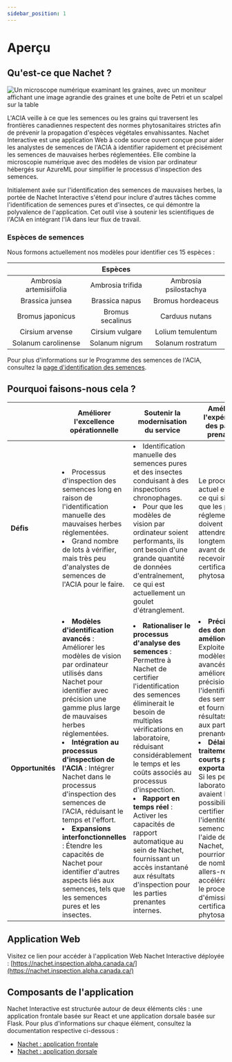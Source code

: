 ```yaml
---
sidebar_position: 1
---
```

# Aperçu

## Qu'est-ce que Nachet ?

![Un microscope numérique examinant les graines, avec un moniteur
affichant une image agrandie des graines et une boîte de Petri et un scalpel sur
la table](./nachet-img/nachet-1.png)

L'ACIA veille à ce que les semences ou les grains qui traversent les frontières
canadiennes respectent des normes phytosanitaires strictes afin de prévenir la
propagation d'espèces végétales envahissantes. Nachet Interactive est une
application Web à code source ouvert conçue pour aider les analystes de semences
de l'ACIA à identifier rapidement et précisément les semences de mauvaises
herbes réglementées. Elle combine la microscopie numérique avec des modèles de
vision par ordinateur hébergés sur AzureML pour simplifier le processus
d'inspection des semences.

Initialement axée sur l'identification des semences de mauvaises herbes, la
portée de Nachet Interactive s'étend pour inclure d'autres tâches comme
l'identification de semences pures et d'insectes, ce qui démontre la polyvalence
de l'application. Cet outil vise à soutenir les scientifiques de l'ACIA en
intégrant l'IA dans leur flux de travail.

### Espèces de semences

Nous formons actuellement nos modèles pour identifier ces 15 espèces :

| | **Espèces** | |
|:--:|:--:| :--:|
| Ambrosia artemisiifolia  | Ambrosia trifida |  Ambrosia psilostachya |
| Brassica junsea | Brassica napus | Bromus hordeaceus |
| Bromus japonicus | Bromus secalinus | Carduus nutans |
| Cirsium arvense | Cirsium vulgare | Lolium temulentum |
| Solanum carolinense | Solanum nigrum | Solanum rostratum |

Pour plus d'informations sur le Programme des semences de l'ACIA, consultez la
[page d'identification des
semences](https://inspection.canada.ca/fr/protection-vegetaux/semences/analyse-semences-designation-categorie/identification-semences).

## Pourquoi faisons-nous cela ?

|                     | **Améliorer l'excellence opérationnelle** | **Soutenir la modernisation du service** | **Améliorer l'expérience des parties prenantes** |
|---------------------|-------------------------------------------|---------------------------------------------|-------------------------------------------------|
| **Défis**           | <li>Processus d'inspection des semences long en raison de l'identification manuelle des mauvaises herbes réglementées.</li> <li>Grand nombre de lots à vérifier, mais très peu d'analystes de semences de l'ACIA pour le faire.</li> | <li>Identification manuelle des semences pures et des insectes conduisant à des inspections chronophages.</li> <li>Pour que les modèles de vision par ordinateur soient performants, ils ont besoin d'une grande quantité de données d'entraînement, ce qui est actuellement un goulet d'étranglement.</li> | Le processus actuel est long, ce qui signifie que les parties réglementées doivent attendre longtemps avant de recevoir leur certificat phytosanitaire. |
| **Opportunités**    | <li>**Modèles d'identification avancés** : Améliorer les modèles de vision par ordinateur utilisés dans Nachet pour identifier avec précision une gamme plus large de mauvaises herbes réglementées.</li><li>**Intégration au processus d'inspection de l'ACIA** : Intégrer Nachet dans le processus d'inspection des semences de l'ACIA, réduisant le temps et l'effort.</li><li>**Expansions interfonctionnelles** : Étendre les capacités de Nachet pour identifier d'autres aspects liés aux semences, tels que les semences pures et les insectes.</li> | <li>**Rationaliser le processus d'analyse des semences** : Permettre à Nachet de certifier l'identification des semences éliminerait le besoin de multiples vérifications en laboratoire, réduisant considérablement le temps et les coûts associés au processus d'inspection.</li> <li>**Rapport en temps réel** : Activer les capacités de rapport automatique au sein de Nachet, fournissant un accès instantané aux résultats d'inspection pour les parties prenantes internes.</li> | <li>**Précision des données améliorée** : Exploiter des modèles d'IA avancés pour améliorer la précision de l'identification des semences et fournir des résultats fiables aux parties prenantes.</li> <li>**Délais de traitement plus courts pour les exportateurs :** Si les petits laboratoires avaient la possibilité de certifier l'identité des semences à l'aide de Nachet, nous pourrions éviter de nombreux allers-retours, accélérant ainsi le processus d'émission de certificats phytosanitaires.</li> |

## Application Web

Visitez ce lien pour accéder à l'application Web Nachet Interactive déployée :
[https://nachet.inspection.alpha.canada.ca/](https://nachet.inspection.alpha.canada.ca/)

## Composants de l'application

Nachet Interactive est structurée autour de deux éléments clés : une application
frontale basée sur React et une application dorsale basée sur Flask. Pour plus
d'informations sur chaque élément, consultez la documentation respective
ci-dessous :

* [Nachet : application frontale](https://github.com/ai-cfia/nachet-frontend)
* [Nachet : application dorsale](https://github.com/ai-cfia/nachet-backend)

